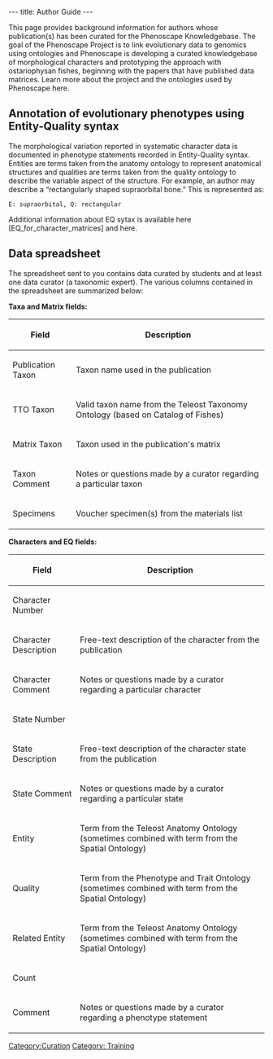 ---
title: Author Guide
---

This page provides background information for authors whose publication(s) has been curated for the Phenoscape Knowledgebase.  The goal of the Phenoscape Project is to link evolutionary data to genomics using ontologies and Phenoscape is developing a curated knowledgebase of morphological characters and prototyping the approach with ostariophysan fishes, beginning with the papers that have published data matrices. Learn more about the project and the ontologies used by Phenoscape here.

== Annotation of evolutionary phenotypes using Entity-Quality syntax == 

The morphological variation reported in systematic character data is documented in phenotype statements recorded in Entity-Quality syntax.  Entities are terms taken from the anatomy ontology to represent anatomical structures and qualities are terms taken from the quality ontology to describe the variable aspect of the structure. For example, an author may describe a “rectangularly shaped supraorbital bone.” This is represented as:

 E: supraorbital, Q: rectangular

Additional information about EQ sytax is available here [EQ_for_character_matrices] and here.

== Data spreadsheet ==

The spreadsheet sent to you contains data curated by students and at least one data curator (a taxonomic expert). The various columns contained in the spreadsheet are summarized below:

'''Taxa and Matrix fields:'''
{| border="1" cellspacing="0" cellpadding="3"
! Field
! Description
|-
| Publication Taxon || Taxon name used in the publication
|-
| TTO Taxon || Valid taxon name from the Teleost Taxonomy Ontology (based on Catalog of Fishes)
|-
|Matrix Taxon ||  Taxon used in the publication's matrix
|-
|Taxon Comment || Notes or questions made by a curator regarding a particular taxon
|-
|Specimens || Voucher specimen(s) from the materials list
|}


'''Characters and EQ fields:'''
{| border="1" cellspacing="0" cellpadding="3"
! Field
! Description
|-
|Character Number || 
|-
|Character Description || Free-text description of the character from the publication
|-
|Character Comment || Notes or questions made by a curator regarding a particular character
|-
|State Number || 
|-
|State Description || Free-text description of the character state from the publication
|-
|State Comment || Notes or questions made by a curator regarding a particular state
|-
|Entity || Term from the Teleost Anatomy Ontology (sometimes combined with term from the Spatial Ontology)
|-
|Quality || Term from the Phenotype and Trait Ontology (sometimes combined with term from the Spatial Ontology)
|-
|Related Entity || Term from the Teleost Anatomy Ontology (sometimes combined with term from the Spatial Ontology)
|-
|Count || 
|-
|Comment || Notes or questions made by a curator regarding a phenotype statement
|}

[[Category:Curation]]
[[Category: Training]]